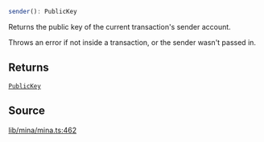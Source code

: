 ```ts
sender(): PublicKey
```

Returns the public key of the current transaction's sender account.

Throws an error if not inside a transaction, or the sender wasn't passed in.

## Returns

[`PublicKey`](../../../classes/PublicKey.mdx)

## Source

[lib/mina/mina.ts:462](https://github.com/o1-labs/o1js/blob/main/src/lib/mina/mina.ts#L462)
